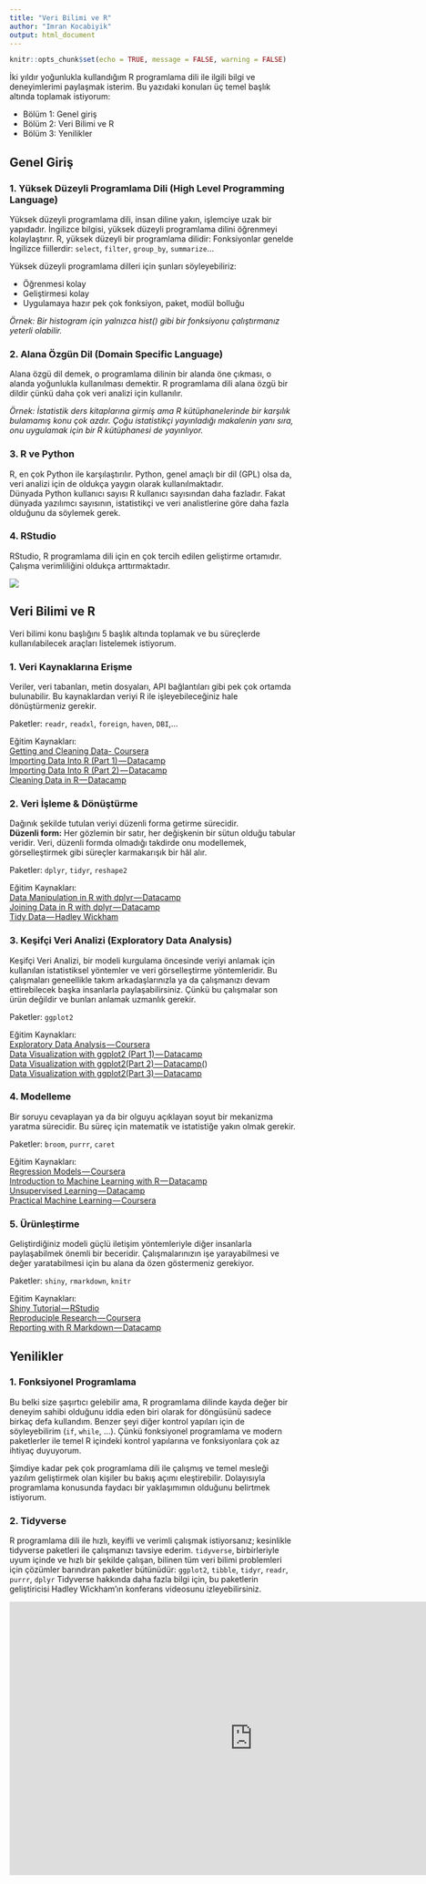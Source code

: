 ```yaml
---
title: "Veri Bilimi ve R"
author: "Imran Kocabiyik"
output: html_document
---
```


```r
knitr::opts_chunk$set(echo = TRUE, message = FALSE, warning = FALSE)
```


İki yıldır yoğunlukla kullandığım R programlama dili ile ilgili bilgi ve deneyimlerimi paylaşmak isterim.
Bu yazıdaki konuları üç temel başlık altında toplamak istiyorum:  

* Bölüm 1: Genel giriş
* Bölüm 2: Veri Bilimi ve R
* Bölüm 3: Yenilikler

## Genel Giriş

### 1. Yüksek Düzeyli Programlama Dili (High Level Programming Language)

Yüksek düzeyli programlama dili, insan diline yakın, işlemciye uzak bir yapıdadır. İngilizce bilgisi, yüksek düzeyli programlama dilini öğrenmeyi kolaylaştırır.
R, yüksek düzeyli bir programlama dilidir: Fonksiyonlar genelde İngilizce fiillerdir: `select`, `filter`, `group_by`, `summarize`…  

Yüksek düzeyli programlama dilleri için şunları söyleyebiliriz:

* Öğrenmesi kolay  
* Geliştirmesi kolay  
* Uygulamaya hazır pek çok fonksiyon, paket, modül bolluğu  

_*Örnek:* Bir histogram için yalnızca hist() gibi bir fonksiyonu çalıştırmanız yeterli olabilir._  

### 2. Alana Özgün Dil (Domain Specific Language)

Alana özgü dil demek, o programlama dilinin bir alanda öne çıkması, o alanda yoğunlukla kullanılması demektir.
R programlama dili alana özgü bir dildir çünkü daha çok veri analizi için kullanılır.

_*Örnek:* İstatistik ders kitaplarına girmiş ama R kütüphanelerinde bir karşılık bulamamış konu çok azdır. Çoğu istatistikçi yayınladığı makalenin yanı sıra, onu uygulamak için bir R kütüphanesi de yayınlıyor._

### 3. R ve Python

R, en çok Python ile karşılaştırılır. Python, genel amaçlı bir dil (GPL) olsa da, veri analizi için de oldukça yaygın olarak kullanılmaktadır.  
Dünyada Python kullanıcı sayısı R kullanıcı sayısından daha fazladır. Fakat dünyada yazılımcı sayısının, istatistikçi ve veri analistlerine göre daha fazla olduğunu da söylemek gerek.  

### 4. RStudio

RStudio, R programlama dili için en çok tercih edilen geliştirme ortamıdır. Çalışma verimliliğini oldukça arttırmaktadır.

![](https://cdn-images-1.medium.com/max/1600/1*S-EK-5mKK8Wz3pwJhJq1Mg.png)

## Veri Bilimi ve R

Veri bilimi konu başlığını 5 başlık altında toplamak ve bu süreçlerde kullanılabilecek araçları listelemek istiyorum.

### 1. Veri Kaynaklarına Erişme

Veriler, veri tabanları, metin dosyaları, API bağlantıları gibi pek çok ortamda bulunabilir. Bu kaynaklardan veriyi R ile işleyebileceğiniz hale dönüştürmeniz gerekir.

Paketler:
`readr`, `readxl`, `foreign`, `haven`, `DBI`,...

Eğitim Kaynakları:  
[Getting and Cleaning Data- Coursera](https://www.coursera.org/learn/data-cleaning)  
[Importing Data Into R (Part 1) — Datacamp](https://www.datacamp.com/courses/importing-data-in-r-part-1)  
[Importing Data Into R (Part 2) — Datacamp](https://www.datacamp.com/courses/importing-data-in-r-part-2)  
[Cleaning Data in R — Datacamp](https://www.datacamp.com/courses/cleaning-data-in-r)  

### 2. Veri İşleme & Dönüştürme

Dağınık şekilde tutulan veriyi düzenli forma getirme sürecidir.  
**Düzenli form:** Her gözlemin bir satır, her değişkenin bir sütun olduğu tabular veridir. Veri, düzenli formda olmadığı takdirde onu modellemek, görselleştirmek gibi süreçler karmakarışık bir hâl alır.  

Paketler:
`dplyr`, `tidyr`, `reshape2`

Eğitim Kaynakları:  
[Data Manipulation in R with dplyr — Datacamp](https://www.datacamp.com/courses/dplyr-data-manipulation-r-tutorial)  
[Joining Data in R with dplyr — Datacamp](https://www.datacamp.com/courses/joining-data-in-r-with-dplyr)  
[Tidy Data — Hadley Wickham](http://vita.had.co.nz/papers/tidy-data.pdf)

### 3. Keşifçi Veri Analizi (Exploratory Data Analysis)

Keşifçi Veri Analizi, bir modeli kurgulama öncesinde veriyi anlamak için kullanılan istatistiksel yöntemler ve veri görselleştirme yöntemleridir. Bu çalışmaları geneellikle takım arkadaşlarınızla ya da çalışmanızı devam ettirebilecek başka insanlarla paylaşabilirsiniz. Çünkü bu çalışmalar son ürün değildir ve bunları anlamak uzmanlık gerekir.

Paketler:
`ggplot2`  

Eğitim Kaynakları:  
[Exploratory Data Analysis — Coursera](https://www.coursera.org/learn/exploratory-data-analysis)  
[Data Visualization with ggplot2 (Part 1) — Datacamp](https://www.datacamp.com/courses/data-visualization-with-ggplot2-1)  
[Data Visualization with ggplot2(Part 2) — Datacamp(](https://www.datacamp.com/courses/data-visualization-with-ggplot2-2))  
[Data Visualization with ggplot2(Part 3) — Datacamp](https://www.datacamp.com/courses/data-visualization-with-ggplot2-3)  

### 4. Modelleme

Bir soruyu cevaplayan ya da bir olguyu açıklayan soyut bir mekanizma yaratma sürecidir. Bu süreç için matematik ve istatistiğe yakın olmak gerekir. 

Paketler:
`broom`, `purrr`, `caret`

Eğitim Kaynakları:  
[Regression Models — Coursera](https://www.coursera.org/learn/regression-models)  
[Introduction to Machine Learning with R — Datacamp](https://www.datacamp.com/courses/introduction-to-machine-learning-with-r)  
[Unsupervised Learning — Datacamp](https://www.datacamp.com/courses/unsupervised-learning-in-r)  
[Practical Machine Learning — Coursera](https://www.coursera.org/learn/practical-machine-learning)  

### 5. Ürünleştirme

Geliştirdiğiniz modeli güçlü iletişim yöntemleriyle diğer insanlarla paylaşabilmek önemli bir beceridir. Çalışmalarınızın işe yarayabilmesi ve değer yaratabilmesi için bu alana da özen göstermeniz gerekiyor.

Paketler:
`shiny`, `rmarkdown`, `knitr`

Eğitim Kaynakları:  
[Shiny Tutorial — RStudio](http://shiny.rstudio.com/tutorial/)  
[Reproduciple Research — Coursera](https://www.coursera.org/learn/reproducible-research)  
[Reporting with R Markdown — Datacamp](https://www.datacamp.com/courses/reporting-with-r-markdown)  

## Yenilikler
### 1. Fonksiyonel Programlama

Bu belki size şaşırtıcı gelebilir ama, R programlama dilinde kayda değer bir deneyim sahibi olduğunu iddia eden biri olarak for döngüsünü sadece birkaç defa kullandım. Benzer şeyi diğer kontrol yapıları için de söyleyebilirim (`if`, `while`, …). Çünkü fonksiyonel programlama ve modern paketlerler ile temel R içindeki kontrol yapılarına ve fonksiyonlara çok az ihtiyaç duyuyorum.  

Şimdiye kadar pek çok programlama dili ile çalışmış ve temel mesleği yazılım geliştirmek olan kişiler bu bakış açımı eleştirebilir. Dolayısıyla programlama konusunda faydacı bir yaklaşımımın olduğunu belirtmek istiyorum.

### 2. Tidyverse

R programlama dili ile hızlı, keyifli ve verimli çalışmak istiyorsanız; kesinlikle tidyverse paketleri ile çalışmanızı tavsiye ederim. `tidyverse`, birbirleriyle uyum içinde ve hızlı bir şekilde çalışan, bilinen tüm veri bilimi problemleri için çözümler barındıran paketler bütünüdür: `ggplot2`, `tibble`, `tidyr`, `readr`, `purrr`, `dplyr`
Tidyverse hakkında daha fazla bilgi için, bu paketlerin geliştiricisi Hadley Wickham’ın konferans videosunu izleyebilirsiniz.

<iframe width="853" height="480" src="https://www.youtube.com/embed/rz3_FDVt9eg" frameborder="0" allowfullscreen></iframe>